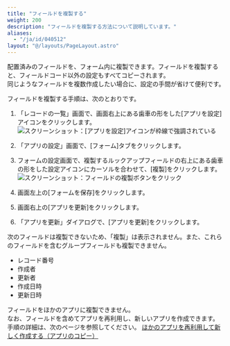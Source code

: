 ```yaml
---
title: "フィールドを複製する"
weight: 200
description: "フィールドを複製する方法について説明しています。"
aliases:
  - "/ja/id/040512"
layout: "@/layouts/PageLayout.astro"
---
```




配置済みのフィールドを、フォーム内に複製できます。フィールドを複製すると、フィールドコード以外の設定もすべてコピーされます。  
同じようなフィールドを複数作成したい場合に、設定の手間が省けて便利です。

フィールドを複製する手順は、次のとおりです。

1. 「レコードの一覧」画面で、画面右上にある歯車の形をした[アプリを設定]アイコンをクリックします。  
   <Img src="/k/kintone/img/settings_new_icon.png" alt="スクリーンショット：[アプリを設定]アイコンが枠線で強調されている" />

1. 「アプリの設定」画面で、[フォーム]タブをクリックします。

1. フォームの設定画面で、複製するルックアップフィールドの右上にある歯車の形をした設定アイコンにカーソルを合わせて、[複製]をクリックします。  
   <Img src="/k/kintone/img-ja/duplicate_delete_field_img01.png" alt="スクリーンショット：フィールドの複製ボタンをクリック" />

1. 画面左上の[フォームを保存]をクリックします。

1. 画面右上の[アプリを更新]をクリックします。

1. 「アプリを更新」ダイアログで、[アプリを更新]をクリックします。

<Warning>

次のフィールドは複製できないため、「複製」は表示されません。また、これらのフィールドを含むグループフィールドも複製できません。

* レコード番号
* 作成者
* 更新者
* 作成日時
* 更新日時


</Warning>

<Note>

フィールドをほかのアプリに複製できません。  
なお、フィールドを含めてアプリを再利用し、新しいアプリを作成できます。  
手順の詳細は、次のページを参照してください。 
[ほかのアプリを再利用して新しく作成する（アプリのコピー）](/k/ja/id/040630.html)


</Note>
